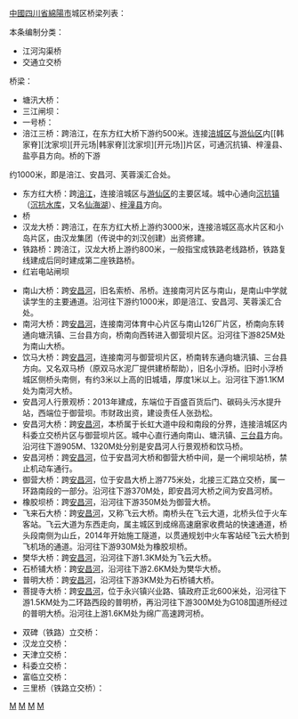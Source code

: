 [[中國|中國]][[四川省|四川省]][[綿陽市|綿陽市]]城区桥梁列表：

本条编制分类：
* 江河沟渠桥
* 交通立交桥

桥梁：
* 塘汛大桥：
* 三江闸坝：
* 一号桥：
* 涪江三桥：跨涪江，在东方红大桥下游约500米。连接[[涪城区|涪城区]]与[[游仙区|游仙区]]内[[韩家脊][沈家坝][开元场|韩家脊][沈家坝][开元场]]片区，可通沉抗镇、梓潼县、盐亭县方向。桥的下游
约1000米，即是涪江、安昌河、芙蓉溪汇合处。
* 东方红大桥：跨[[涪江|涪江]]，连接涪城区与[[游仙区|游仙区]]的主要区域。城中心通向[[沉抗镇|沉抗镇]]（[[沉抗水库|沉抗水库]]，又名[[仙海湖|仙海湖]]）、[[梓潼县|梓潼县]]方向。
* 桥
* 汉龙大桥：跨涪江，在东方红大桥上游约3000米，连接涪城区高水片区和小岛片区，由汉龙集团（传说中的刘汉创建）出资修建。
* 铁路桥：跨涪江，汉龙大桥上游约800米，一般指宝成铁路老线路桥，铁路复线建成后同时建成第二座铁路桥。
* 红岩电站闸坝

* 南山大桥：跨[[安昌河|安昌河]]，旧名索桥、吊桥。连接南河片区与南山，是南山中学就读学生的主要通道。沿河往下游约1000米，即是涪江、安昌河、芙蓉溪汇合处。
* 南河大桥：跨[[安昌河|安昌河]]，连接南河体育中心片区与南山126厂片区，桥南向东转通向塘汛镇、三台县方向，桥南向西转进入御营坝片区。沿河往下游825M处为南山大桥。
* 饮马大桥：跨[[安昌河|安昌河]]，连接南河与御营坝片区，桥南转东通向塘汛镇、三台县方向。又名双马桥（原双马水泥厂提供建桥帮助），旧名小浮桥。旧时小浮桥城区侧桥头南侧，有约3米以上高的旧城墙，厚度1米以上。沿河往下游1.1KM处为南河大桥。
* 安昌河人行景观桥：2013年建成，东端位于百盛百货后门、碳码头污水提升站，西端位于御营坝。市财政出资，建设责任人张劲松。
* 安昌河大桥：跨[[安昌河|安昌河]]，本桥属于长虹大道中段和南段的分界，连接涪城区内科委立交桥片区与御营坝片区。城中心直行通向南山、塘汛镇、[[三台县|三台县]]方向。沿河往下游905M、1320M处分别是安昌河人行景观桥和饮马桥。
* 安昌河桥：跨[[安昌河|安昌河]]，位于安昌河大桥和御营大桥中间，是一个闸坝站桥，禁止机动车通行。
* 御营大桥：跨[[安昌河|安昌河]]，位于安昌大桥上游775米处，北接三汇路立交桥，属一环路南段的一部分。沿河往下游370M处，即安昌河大桥之间为安昌河桥。
* 橡胶坝桥：跨[[安昌河|安昌河]]，沿河往下游350M处为御营大桥。
* 飞来石大桥：跨[[安昌河|安昌河]]，又称飞云大桥。南桥头在飞云大道，北桥头位于火车客站。飞云大道为东西走向，属主城区到成绵高速磨家收费站的快速通道，桥头段南侧为山丘，2014年开始施工隧道，以贯通规划中火车客站经飞云大桥到飞机场的通道。沿河往下游930M处为橡胶坝桥。
* 樊华大桥：跨[[安昌河|安昌河]]，沿河往下游1.3KM处为飞云大桥。
* 石桥铺大桥：跨[[安昌河|安昌河]]，沿河往下游2.6KM处为樊华大桥。
* 普明大桥：跨[[安昌河|安昌河]]，沿河往下游3KM处为石桥铺大桥。
* 菩提寺大桥：跨[[安昌河|安昌河]]，位于永兴镇兴业路、镇政府正北600米处，沿河往下游1.5KM处为二环路西段的普明桥，再沿河往下游300M处为G108国道所经过的普明大桥。沿河往上游1.6KM处为绵广高速跨河桥。

* 双碑（铁路）立交桥：
* 汉龙立交桥：
* 天津立交桥：
* 科委立交桥：
* 富临立交桥：
* 三里桥（铁路立交桥）：

[[Category:绵阳桥梁|M]]
[[Category:绵阳列表|M]]
[[Category:四川建筑列表|M]]
[[Category:中国桥梁列表|M]]